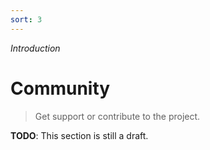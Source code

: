 ```yaml
---
sort: 3
---
```


_Introduction_

# Community

> Get support or contribute to the project.

**TODO**: This section is still a draft.

